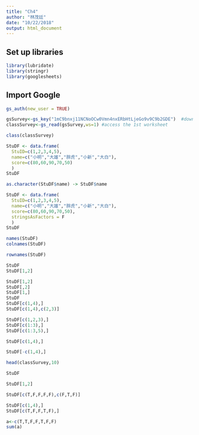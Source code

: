 ```yaml
---
title: "Ch4"
author: "林茂廷"
date: "10/22/2018"
output: html_document
---
```


## Set up libraries

```r
library(lubridate)
library(stringr)
library(googlesheets)
```

## Import Google

```r
gs_auth(new_user = TRUE)
```

```r
gsSurvey<-gs_key("1mC9bnxj11NCNoOCw0Vmn4nxERbHtLjeGo9v9C9b2GDE")  #download sheet information as an object
classSurvey<-gs_read(gsSurvey,ws=1) #access the 1st worksheet
```

```r
class(classSurvey)
```


```r
StuDF <- data.frame(
  StuID=c(1,2,3,4,5),
  name=c("小明","大雄","胖虎","小新","大白"),
  score=c(80,60,90,70,50)
  )
StuDF 
```

```r
as.character(StuDF$name) -> StuDF$name
```

```r
StuDF <- data.frame(
  StuID=c(1,2,3,4,5),
  name=c("小明","大雄","胖虎","小新","大白"),
  score=c(80,60,90,70,50),
  stringsAsFactors = F
  )
StuDF 
```

```r
names(StuDF) 
colnames(StuDF)
```

```r
rownames(StuDF)
```

```r
StuDF
StuDF[1,2]
```

```r
StuDF[1,2]
StuDF[,2]
StuDF[1,]
StuDF
StuDF[c(1,4),]
StuDF[c(1,4),c(2,3)]
```

```r
StuDF[c(1,2,3),]
StuDF[c(1:3),]
StuDF[c(1:3,5),]
```


```r
StuDF[c(1,4),]
```

```r
StuDF[-c(1,4),]
```

```r
head(classSurvey,10)
```

```r
StuDF
```

```r
StuDF[1,2]
```

```r
StuDF[c(T,F,F,F,F),c(F,T,F)]
```


```r
StuDF[c(1,4),]
StuDF[c(T,F,F,T,F),]
```

```r
a<-c(T,T,F,F,T,F,F)
sum(a)
```

